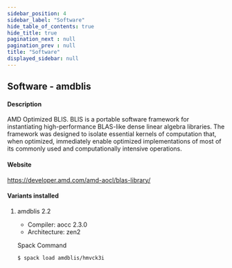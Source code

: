 ```yaml
---
sidebar_position: 4
sidebar_label: "Software"
hide_table_of_contents: true
hide_title: true
pagination_next : null
pagination_prev : null
title: "Software"
displayed_sidebar: null
---
```


## Software - amdblis


#### Description
AMD Optimized BLIS. BLIS is a portable software framework for instantiating high-performance BLAS-like dense linear algebra libraries. The framework was designed to isolate essential kernels of computation that, when optimized, immediately enable optimized implementations of most of its commonly used and computationally intensive operations.

#### Website
https://developer.amd.com/amd-aocl/blas-library/

#### Variants installed

1. amdblis 2.2

    - Compiler: aocc 2.3.0
    - Architecture: zen2

    Spack Command
    ```bash
    $ spack load amdblis/hmvck3i
    ```
